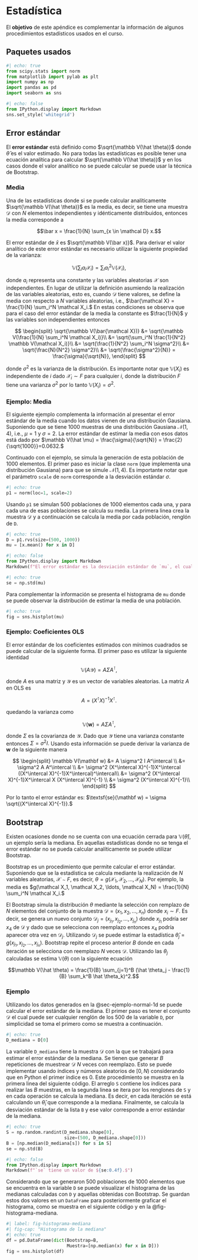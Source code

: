 # Estadística

El **objetivo** de este apéndice es complementar la información de algunos procedimientos estadísticos usados en el curso. 

## Paquetes usados {.unnumbered}

```python
#| echo: true
from scipy.stats import norm
from matplotlib import pylab as plt
import numpy as np
import pandas as pd
import seaborn as sns
```

```python
#| echo: false
from IPython.display import Markdown
sns.set_style('whitegrid')
```

## Error estándar {#sec-error-estandar}

El **error estándar** está definido como $\sqrt{\mathbb V(\hat \theta)}$ donde $\hat \theta$ es el valor estimado. No para todas las estadísticas es posible tener una ecuación analítica para calcular $\sqrt{\mathbb V(\hat \theta)}$ y en los casos donde el valor analítico no se puede calcular se puede usar la técnica de Bootstrap. 

### Media {#sec-error-estandar-media}

Una de las estadísticas donde si se puede calcular analíticamente $\sqrt{\mathbb V(\hat \theta)}$ es la media, es decir, se tiene una muestra $\mathcal D$ con $N$ elementos independientes y idénticamente distribuidos, entonces la media corresponde a

$$\bar x = \frac{1}{N} \sum_{x \in \mathcal D} x.$$

El error estándar de $\bar x$ es $\sqrt{\mathbb V(\bar x)}$. Para derivar el valor analítico de este error estándar es necesario utilizar la siguiente propiedad de la varianza:

$$\mathbb V(\sum_i a_i \mathcal X_i) = \sum_i a_i^2 \mathbb V(\mathcal X_i),$$

donde $a_i$ representa una constante y las variables aleatorias $\mathcal X$ son independientes. En lugar de utilizar la definición asumiendo la realización de las variables aleatorias, esto es, cuando $\mathcal D$ tiene valores, se define la media con respecto a $N$ variables aleatorias, i.e., $\bar{\mathcal X} = \frac{1}{N} \sum_i^N \mathcal X_i.$ En estas condiciones se observa que para el caso del error estándar de la media la constante es $\frac{1}{N}$ y las variables son independientes entonces

$$
\begin{split}
\sqrt{\mathbb V(\bar{\mathcal X})} &= \sqrt{\mathbb V(\frac{1}{N} \sum_i^N \mathcal X_i)}\\ 
&= \sqrt{\sum_i^N \frac{1}{N^2} \mathbb V(\mathcal X_i)}\\
&= \sqrt{\frac{1}{N^2} \sum_i^N \sigma^2}\\
&= \sqrt{\frac{N}{N^2} \sigma^2}\\
&= \sqrt{\frac{\sigma^2}{N}} = \frac{\sigma}{\sqrt{N}},
\end{split}
$$

donde $\sigma^2$ es la varianza de la distribución. Es importante notar que $\mathbb V(X_i)$ es independiente de $i$ dado $\mathcal X_i \sim F$ para cualquier $i$, donde la distribución $F$ tiene una varianza $\sigma^2$ por lo tanto $\mathbb V(X_i)=\sigma^2.$ 

### Ejemplo: Media {#sec-ejemplo-normal-1d}

El siguiente ejemplo complementa la información al presentar el error estándar de la media cuando los datos vienen de una distribución Gausiana. Suponiendo que se tiene $1000$ muestras de una distribución Gausiana $\mathcal N(1, 4),$ i.e., $\mu=1$ y $\sigma=2$. La error estándar de estimar la media con esos datos está dado por $\mathbb V(\hat \mu) = \frac{\sigma}{\sqrt{N}} = \frac{2}{\sqrt{1000}}=0.0632.$ 

Continuado con el ejemplo, se simula la generación de esta población de $1000$ elementos. El primer paso es iniciar la clase `norm` (que implementa una distribución Gausiana) para que se simule $\mathcal N(1, 4).$ Es importante notar que el parámetro `scale` de `norm` corresponde a la desviación estándar $\sigma.$

```python
#| echo: true
p1 = norm(loc=1, scale=2)
```

Usando `p1` se simulan 500 poblaciones de 1000 elementos cada una, y para cada una de esas poblaciones se calcula su media. La primera linea crea la muestra $\mathcal D$ y a continuación se calcula la media por cada población, renglón de `D`.

```python
#| echo: true
D = p1.rvs(size=(500, 1000))
mu = [x.mean() for x in D]
```

```python
#| echo: false
from IPython.display import Markdown
Markdown(f"El error estándar es la desviación estándar de `mu`, el cual se puede calcular con la siguiente instrucción. `se` tiene un valor de ${np.std(mu):0.4f}$, que es similar al obtenido mediante $\mathbb V(\hat \mu).$")
```

```python
#| echo: true
se = np.std(mu)
```

Para complementar la información se presenta el histograma de `mu` donde se puede observar la distribución de estimar la media de una población. 

```python
#| echo: true
fig = sns.histplot(mu)
```

### Ejemplo: Coeficientes OLS {#sec-error-estandar-ols}

El error estándar de los coeficientes estimados con mínimos cuadrados se puede calcular de la siguiente forma. El primer paso es utilizar la siguiente identidad

$$\mathbb V(A \mathcal Y) = A \Sigma A^\intercal,$$ 

donde $A$ es una matriz y $\mathcal Y$ es un vector de variables aleatorias. La matriz $A$ en OLS es

$$A=(X^\intercal X)^{-1}X^\intercal.$$

quedando la varianza como

$$\mathbb V(\mathbf w) = A \Sigma A^\intercal,$$

donde $\Sigma$ es la covarianza de $\mathcal Y.$ Dado que $\mathcal Y$ tiene una varianza constante entonces $\Sigma=\sigma^2 I.$ Usando esta información se puede derivar la varianza de $\mathbf w$ de la siguiente manera

$$
\begin{split} 
\mathbb V(\mathbf w) &= A \sigma^2 I A^\intercal \\  
&= \sigma^2 A  A^\intercal \\
&= \sigma^2 (X^\intercal X)^{-1}X^\intercal ((X^\intercal X)^{-1}X^\intercal)^\intercal\\
&= \sigma^2 (X^\intercal X)^{-1}X^\intercal X (X^\intercal X)^{-1} \\
&= \sigma^2 (X^\intercal X)^{-1}\\
\end{split}
$$

Por lo tanto el error estándar es: $\textsf{se}(\mathbf w) = \sigma \sqrt{(X^\intercal X)^{-1}}.$

## Bootstrap {#sec-bootstrap }

Existen ocasiones donde no se cuenta con una ecuación cerrada para $\mathbb V(\hat \theta)$, un ejemplo sería la mediana. En aquellas estadísticas donde no se tenga el error estándar no se pueda calcular analíticamente se puede utilizar Bootstrap. 

Bootstrap es un procedimiento que permite calcular el error estándar. Suponiendo que se la estadística se calcula mediante la realización de $N$ variables aleatorias, $\mathcal X \sim F$, es decir, $\theta = g(\mathcal X_1, \mathcal X_2, \ldots, \mathcal X_N).$ Por ejemplo, la media es $g(\mathcal X_1, \mathcal X_2, \ldots, \mathcal X_N) = \frac{1}{N} \sum_i^N \mathcal X_i.$

El Bootstrap simula la distribución $\theta$ mediante la selección con remplazo de $N$ elementos del conjunto de la muestra $\mathcal D = (x_1, x_2, \ldots, x_n)$ donde $x_i \sim F$. Es decir, se genera un nuevo conjunto $\mathcal D_j = (x_{j_1}, x_{j_2}, \ldots, x_{j_n})$ donde $x_{j_1}$ podría ser $x_4$ de $\mathcal D$ y dado que se selecciona con reemplazo entonces $x_4$ podría aparecer otra vez en $\mathcal D_j.$ Utilizando $\mathcal D_j$ se puede estimar la estadística $\hat \theta_j = g(x_{j_1}, x_{j_2}, \ldots, x_{j_n}).$ Bootstrap repite el proceso anterior $B$ donde en cada iteración se selecciona con reemplazo $N$ veces $\mathcal D$. Utilizando las $\theta_j$ calculadas se estima $\mathbb V(\theta)$ con la siguiente ecuación

$$\mathbb V(\hat \theta) = \frac{1}{B} \sum_{j=1}^B (\hat \theta_j - \frac{1}{B} \sum_k^B \hat \theta_k)^2.$$

### Ejemplo {#sec-bootstrap-ejemplo}

Utilizando los datos generados en la @sec-ejemplo-normal-1d se puede calcular el error estándar de la mediana. El primer paso es tener el conjunto $\mathcal D$ el cual puede ser cualquier renglón de los 500 de la variable `D`, por simplicidad se toma el primero como se muestra a continuación.

```python
#| echo: true
D_mediana = D[0]
```

La variable `D_mediana` tiene la muestra $\mathcal D$ con la que se trabajará para estimar el error estándar de la mediana. Se tienen que generar $B$ repeticiones de muestrear $\mathcal D$ $N$ veces con reemplazo. Esto se puede implementar usando índices y números aleatorios de $[0, N)$ considerando que en Python el primer índice es $0$. Este procedimiento se muestra en la primera linea del siguiente código. El arreglo `S` contiene los índices para realizar las $B$ muestras, en la segunda linea se itera por los renglones de `S` y en cada operación se calcula la mediana. Es decir, en cada iteración se está calculando un $\hat \theta_i$ que corresponde a la mediana. Finalmente, se calcula la desviación estándar de la lista `B` y ese valor corresponde a error estándar de la mediana. 

```python
#| echo: true
S = np.random.randint(D_mediana.shape[0],
                      size=(500, D_mediana.shape[0]))
B = [np.median(D_mediana[s]) for s in S]
se = np.std(B)
```

```python
#| echo: false
from IPython.display import Markdown
Markdown(f"`se` tiene un valor de ${se:0.4f}.$")
```

Considerando que se generaron $500$ poblaciones de $1000$ elementos que se encuentra en la variable `D` se puede visualizar el histograma de las medianas calculadas con `D` y aquellas obtenidas con Bootstrap. Se guardan estos dos valores en un `DataFrame` para posteriormente graficar el histograma, como se muestra en el siguiente código y en la @fig-histograma-mediana.


```python
#| label: fig-histograma-mediana
#| fig-cap: "Histograma de la mediana"
#| echo: true
df = pd.DataFrame(dict(Bootstrap=B, 
                       Muestra=[np.median(x) for x in D]))
fig = sns.histplot(df)                       
```
